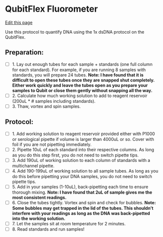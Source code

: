 # QubitFlex Fluorometer

[Edit this page](https://github.com/remygatins/GatinsLabProtocols/edit/main/lab_equip_qubit.qmd)

Use this protocol to quantify DNA using the 1x dsDNA protocol on the QubitFlex.

## Preparation:
- [ ] 1. Lay out enough tubes for each sample + standards (one full column for each standard). For example, if you are running 8 samples with standards, you will prepare 24 tubes. 
      **Note: I have found that it is difficult to open these tubes once they are snapped shut completely. Either work quickly and leave the tubes open as you prepare your samples to Qubit or close them gently without snapping all the way.**
- [ ] 2. Calculate how much working solution to add to reagent reservoir (200uL * # samples including standards). 
- [ ] 3. Thaw, vortex and spin samples.

## Protocol:
- [ ] 1. Add working solution to reagent reservoir provided either with P1000 or serological pipette if volume is larger than 4000uL or so. Cover with foil if you are not pipetting immediately.
- [ ] 2. Pipette 10uL of each standard into their respective columns. As long as you do this step first, you do not need to switch pipette tips.
- [ ] 3. Add 190uL of working solution to each column of standards with a multichannel pipette.
- [ ] 4. Add 190-199uL of working solution to all sample tubes. As long as you do this before pipetting your DNA samples, you do not need to switch pipette tips.
- [ ] 5. Add in your samples (1-10uL), back-pipetting each time to ensure thorough mixing. 
        **Note: I have found that 2uL of sample gives me the most consistent readings.**
- [ ] 6. Close the tubes tightly. Vortex and spin and check for bubbles. 
        **Note: Some bubbles may get trapped in the lid of the tubes. This shouldn't interfere with your readings as long as the DNA was back-pipetted into the working solution.**
- [ ] 7. Let the samples sit at room temperature for 2 minutes.
- [ ] 8. Read standards and run samples!

